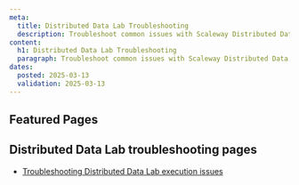 ```yaml
---
meta:
  title: Distributed Data Lab Troubleshooting
  description: Troubleshoot common issues with Scaleway Distributed Data Lab.
content:
  h1: Distributed Data Lab Troubleshooting
  paragraph: Troubleshoot common issues with Scaleway Distributed Data Lab.
dates:
  posted: 2025-03-13
  validation: 2025-03-13
---
```


<ProductHeader
  productName="Distributed Data Lab troubleshooting"
  productLogo="distributedDataLab"
  description="Find resources for resolving issues with Scaleway Distributed Data Lab."
/>

## Featured Pages

<Grid>
    <DefaultCard 
      title="Distributed Data Lab FAQ"
      description="General info on Data Labs."
      url="/serverless-sql-databases/faq/"
      label="See more"
    />
</Grid>

## Distributed Data Lab troubleshooting pages

- [Troubleshooting Distributed Data Lab execution issues](/data-lab/troubleshooting/cannot-run-data-lab/)
